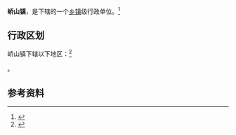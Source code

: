 {{中国乡级行政区|37/11/22/106/000}}

'''峤山镇'''，是{{PRC admin/fullname|37/11/22/106/000|3}}下辖的一个[[乡镇|乡镇]]级行政单位。<ref>{{PRC admin/ref sgc|{{PRC admin/parent|37/11/22/106/000}}}}</ref>

== 行政区划 ==

峤山镇下辖以下地区：<ref>{{PRC admin/ref sgc|37/11/22/106/000}}</ref>

{{PRC admin/children|37/11/22/106/000}}。

== 参考资料 ==

{{reflist}}

{{行政区划小作品}}
{{PRC admin/navcat|37/11/22/106/000}}